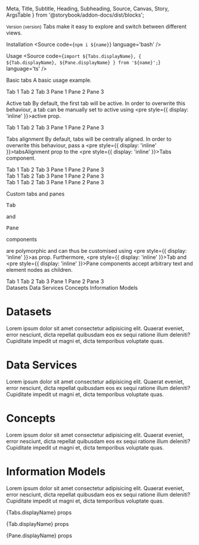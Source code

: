   Meta,
  Title,
  Subtitle,
  Heading,
  Subheading,
  Source,
  Canvas,
  Story,
  ArgsTable
} from '@storybook/addon-docs/dist/blocks';




<Meta title='Components/Tabs' />

<Title>Tabs</Title>
<Subtitle>
  <small>Version {version}</small>
</Subtitle>
<Subtitle>
  Tabs make it easy to explore and switch between different views.
</Subtitle>

<Heading>Installation</Heading>
<Source code={`npm i ${name}`} language='bash' />

<Heading>Usage</Heading>
<Source code={`import ${Tabs.displayName}, { ${Tab.displayName}, ${Pane.displayName} } from '${name}';`} language='ts' />

<Subheading>Basic tabs</Subheading>
<Subtitle>
  A basic usage example.
</Subtitle>

<Canvas>
  <Story name='Basic tabs'>
    <div style={{ padding: '10px' }}>
      <Tabs>
        <Tab for="pane-1">Tab 1</Tab>
        <Tab for="pane-2">Tab 2</Tab>
        <Tab for="pane-3">Tab 3</Tab>
        <Pane id="pane-1">Pane 1</Pane>
        <Pane id="pane-2">Pane 2</Pane>
        <Pane id="pane-3">Pane 3</Pane>
      </Tabs>
    </div>
  </Story>
</Canvas>

<Subheading>Active tab</Subheading>
<Subtitle>
  By default, the first tab will be active. In order to overwrite
  this behaviour, a tab can be manually set to active using <pre style={{ display: 'inline' }}>active</pre> prop.
</Subtitle>

<Canvas>
  <Story name='Active tab'>
    <div style={{ padding: '10px' }}>
      <Tabs>
        <Tab for="pane-1">Tab 1</Tab>
        <Tab for="pane-2" active>Tab 2</Tab>
        <Tab for="pane-3">Tab 3</Tab>
        <Pane id="pane-1">Pane 1</Pane>
        <Pane id="pane-2">Pane 2</Pane>
        <Pane id="pane-3">Pane 3</Pane>
      </Tabs>
    </div>
  </Story>
</Canvas>

<Subheading>Tabs alignment</Subheading>
<Subtitle>
  By default, tabs will be centrally aligned. In order to overwrite this
  behaviour, pass a <pre style={{ display: 'inline' }}>tabsAlignment</pre> prop to the <pre style={{ display: 'inline' }}>Tabs</pre> component.
</Subtitle>

<Canvas>
  <Story name='Tabs alignment'>
    <div style={{ padding: '10px' }}>
      <Tabs tabsAlignment={Alignment.LEFT}>
        <Tab for="pane-1">Tab 1</Tab>
        <Tab for="pane-2" active>Tab 2</Tab>
        <Tab for="pane-3">Tab 3</Tab>
        <Pane id="pane-1">Pane 1</Pane>
        <Pane id="pane-2">Pane 2</Pane>
        <Pane id="pane-3">Pane 3</Pane>
      </Tabs>
    </div>
    <div style={{ padding: '10px', marginTop: '20px' }}>
      <Tabs tabsAlignment={Alignment.CENTRE}>
        <Tab for="pane-1">Tab 1</Tab>
        <Tab for="pane-2" active>Tab 2</Tab>
        <Tab for="pane-3">Tab 3</Tab>
        <Pane id="pane-1">Pane 1</Pane>
        <Pane id="pane-2">Pane 2</Pane>
        <Pane id="pane-3">Pane 3</Pane>
      </Tabs>
    </div>
    <div style={{ padding: '10px', marginTop: '20px' }}>
      <Tabs tabsAlignment={Alignment.RIGHT}>
        <Tab for="pane-1">Tab 1</Tab>
        <Tab for="pane-2" active>Tab 2</Tab>
        <Tab for="pane-3">Tab 3</Tab>
        <Pane id="pane-1">Pane 1</Pane>
        <Pane id="pane-2">Pane 2</Pane>
        <Pane id="pane-3">Pane 3</Pane>
      </Tabs>
    </div>
  </Story>
</Canvas>

<Subheading>Custom tabs and panes</Subheading>
<Subtitle>
  <pre style={{ display: 'inline' }}>Tab</pre> and <pre style={{ display: 'inline' }}>Pane</pre> components
  are polymorphic and can thus be customised using <pre style={{ display: 'inline' }}>as</pre> prop.
  Furthermore, <pre style={{ display: 'inline' }}>Tab</pre> and <pre style={{ display: 'inline' }}>Pane</pre> components
  accept arbitrary text and element nodes as children.
</Subtitle>

<Canvas>
  <Story name='Custom tabs and panes'>
    <div style={{ padding: '10px' }}>
      <Tabs>
        <Tab for="pane-1" as={SC.Tab}>
          Tab 1
        </Tab>
        <Tab for="pane-2" as={SC.Tab}>
          Tab 2
        </Tab>
        <Tab for="pane-3" as={SC.Tab}>
          Tab 3
        </Tab>
        <Pane id="pane-1" as={SC.Pane}>
          Pane 1
        </Pane>
        <Pane id="pane-2" as={SC.Pane}>
          Pane 2
        </Pane>
        <Pane id="pane-3" as={SC.Pane}>
          Pane 3
        </Pane>
      </Tabs>
    </div>
    <div style={{ padding: '10px', marginTop: '20px' }}>
      <Tabs>
        <Tab for="datasets" as={SC.DatasetsTab}>
          <span>Datasets</span>
        </Tab>
        <Tab for="data-services" as={SC.DataServicesTab}>
          <span>Data Services</span>
        </Tab>
        <Tab for="concepts" as={SC.ConceptsTab}>
          <span>Concepts</span>
        </Tab>
        <Tab for="information-models" as={SC.InformationModelsTab}>
          <span>Information Models</span>
        </Tab>
        <Pane id="datasets" as={SC.DatasetsPane}>
          <h1>Datasets</h1>
          <p>
            Lorem ipsum dolor sit amet consectetur adipisicing elit. Quaerat eveniet, error nesciunt, dicta repellat quibusdam eos ex sequi ratione illum deleniti? Cupiditate impedit ut magni et, dicta temporibus voluptate quas.
          </p>
        </Pane>
        <Pane id="data-services" as={SC.DataServicesPane}>
          <h1>Data Services</h1>
          <p>
            Lorem ipsum dolor sit amet consectetur adipisicing elit. Quaerat eveniet, error nesciunt, dicta repellat quibusdam eos ex sequi ratione illum deleniti? Cupiditate impedit ut magni et, dicta temporibus voluptate quas.
          </p>
        </Pane>
        <Pane id="concepts" as={SC.ConceptsPane}>
           <h1>Concepts</h1>
          <p>
            Lorem ipsum dolor sit amet consectetur adipisicing elit. Quaerat eveniet, error nesciunt, dicta repellat quibusdam eos ex sequi ratione illum deleniti? Cupiditate impedit ut magni et, dicta temporibus voluptate quas.
          </p>
        </Pane>
        <Pane id="information-models" as={SC.InformationModelsPane}>
           <h1>Information Models</h1>
          <p>
            Lorem ipsum dolor sit amet consectetur adipisicing elit. Quaerat eveniet, error nesciunt, dicta repellat quibusdam eos ex sequi ratione illum deleniti? Cupiditate impedit ut magni et, dicta temporibus voluptate quas.
          </p>
        </Pane>
      </Tabs>
    </div>
  </Story>
</Canvas>

<Heading>{Tabs.displayName} props</Heading>
<ArgsTable of={Tabs} />

<Heading>{Tab.displayName} props</Heading>
<ArgsTable of={Tab} />

<Heading>{Pane.displayName} props</Heading>
<ArgsTable of={Pane} />
